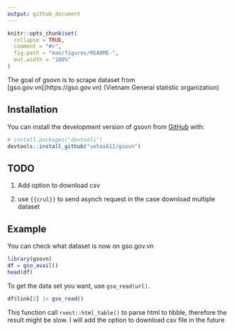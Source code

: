 ```yaml
---
output: github_document
---
```


<!-- README.md is generated from README.Rmd. Please edit that file -->

```r
knitr::opts_chunk$set(
  collapse = TRUE,
  comment = "#>",
  fig.path = "man/figures/README-",
  out.width = "100%"
)
```



The goal of gsovn is to scrape dataset from [gso.gov.vn[(https://gso.gov.vn) (Vietnam General statistic organization)

## Installation

You can install the development version of gsovn from [GitHub](https://github.com/) with:

``` r
# install.packages("devtools")
devtools::install_github("vohai611/gsovn")
```
## TODO

  1. Add option to download csv

  2. use `{{crul}}` to send asynch request in the case download multiple dataset

## Example

You can check what dataset is now on gso.gov.vn

```r
library(gsovn)
df = gso_avail()
head(df)
```

To get the data set you want, use `gso_read(url)`.

```r
df$link[2] |> gso_read()
```

This function call `rvest::html_table()` to parse html to tibble, therefore the result might be slow. I will add the option to download csv file in the future

